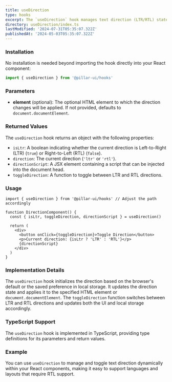 ```yaml
---
title: useDirection
type: hooks
excerpt: The `useDirection` hook manages text direction (LTR/RTL) state and provides a function to toggle between them. It can be used to dynamically change the text direction of an HTML element and persist the direction preference in local storage.
directory: useDirection/index.ts
lastModified: '2024-07-31T05:35:07.322Z'
publishedAt: '2024-05-03T05:35:07.322Z'
---
```


### Installation

No installation is needed beyond importing the hook directly into your React component:

```ts
import { useDirection } from '@pillar-ui/hooks'
```

### Parameters

- **element** (optional): The optional HTML element to which the direction changes will be applied. If not provided, defaults to `document.documentElement`.

### Returned Values

The `useDirection` hook returns an object with the following properties:

- `isLtr`: A boolean indicating whether the current direction is Left-to-Right (LTR) (`true`) or Right-to-Left (RTL) (`false`).
- `direction`: The current direction (`'ltr'` or `'rtl'`).
- `directionScript`: A JSX element containing a script that can be injected into the document head.
- `toggleDirection`: A function to toggle between LTR and RTL directions.

### Usage

```tsx
import { useDirection } from '@pillar-ui/hooks' // Adjust the path accordingly

function DirectionComponent() {
  const { isLtr, toggleDirection, directionScript } = useDirection()

  return (
    <div>
      <button onClick={toggleDirection}>Toggle Direction</button>
      <p>Current direction: {isLtr ? 'LTR' : 'RTL'}</p>
      {directionScript}
    </div>
  )
}
```

### Implementation Details

The `useDirection` hook initializes the direction based on the browser's default or the saved preference in local storage. It updates the direction state and applies it to the specified HTML element or `document.documentElement`. The `toggleDirection` function switches between LTR and RTL directions and updates both the UI and local storage accordingly.

### TypeScript Support

The `useDirection` hook is implemented in TypeScript, providing type definitions for its parameters and return values.

### Example

You can use `useDirection` to manage and toggle text direction dynamically within your React components, making it easy to support languages and layouts that require RTL support.
